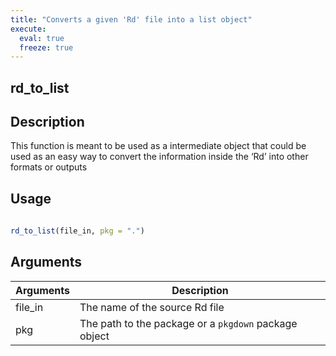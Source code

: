```yaml
---
title: "Converts a given 'Rd' file into a list object"
execute:
  eval: true
  freeze: true
---
```


## rd_to_list

## Description
 This function is meant to be used as a intermediate object that could be used as an easy way to convert the information inside the 'Rd' into other formats or outputs 


## Usage
```r
 
rd_to_list(file_in, pkg = ".") 
```

## Arguments
|Arguments|Description|
|---|---|
| file_in | The name of the source Rd file |
| pkg | The path to the package or a `pkgdown` package object |







